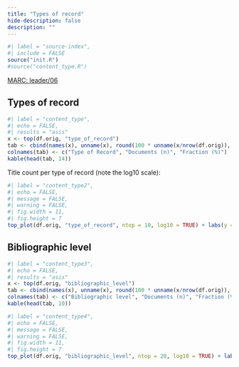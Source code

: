 ```yaml
---
title: "Types of record"
hide-description: false
description: ""
---
```


```r
#| label = "source-index",
#| include = FALSE
source("init.R")
#source("content_type.R")
```

[MARC: leader/06](https://www.loc.gov/marc/bibliographic/bdleader.html)

## Types of record 

```r
#| label = "content_type",
#| echo = FALSE,
#| results = "asis"
x <- top(df.orig, "type_of_record")
tab <- cbind(names(x), unname(x), round(100 * unname(x/nrow(df.orig)), 1))
colnames(tab) <- c("Type of Record", "Documents (n)", "Fraction (%)")
kable(head(tab, 14))
```

Title count per type of record (note the log10 scale):

```r
#| label = "content_type2",
#| echo = FALSE,
#| message = FALSE,
#| warning = FALSE,
#| fig.width = 11,
#| fig.height = 7
top_plot(df.orig, "type_of_record", ntop = 10, log10 = TRUE) + labs(y = "Entries (n)")
```

## Bibliographic level 

```r
#| label = "content_type3",
#| echo = FALSE,
#| results = "asis"
x <- top(df.orig, "bibliographic_level")
tab <- cbind(names(x), unname(x), round(100 * unname(x/nrow(df.orig)), 1))
colnames(tab) <- c("Bibliographic level", "Documents (n)", "Fraction (%)")
kable(head(tab, 10))
```


```r
#| label = "content_type4",
#| echo = FALSE,
#| message = FALSE,
#| warning = FALSE,
#| fig.width = 11,
#| fig.height = 7
top_plot(df.orig, "bibliographic_level", ntop = 20, log10 = TRUE) + labs(y = "Entries (n)")
```
